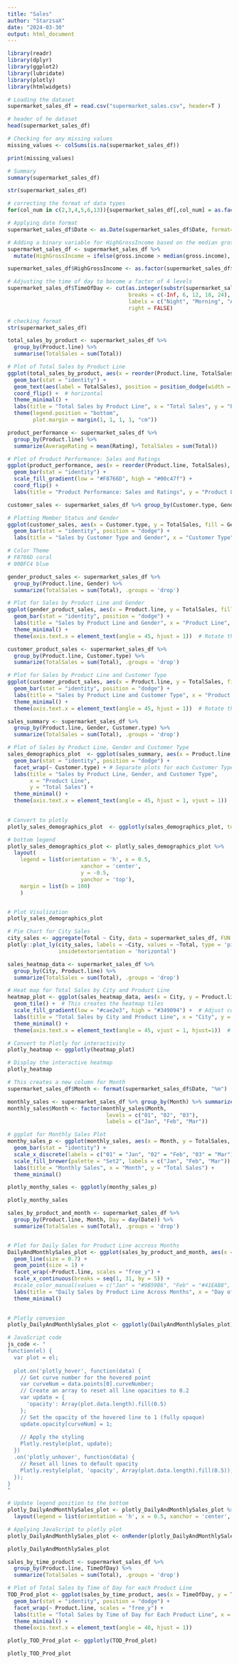 ---
title: "Sales"
author: "StarzsaX"
date: "2024-03-30"
output: html_document
---

```{r}
library(readr) 
library(dplyr)
library(ggplot2)
library(lubridate)
library(plotly)
library(htmlwidgets)
```

```{r}
# Loading the dataset
supermarket_sales_df = read.csv("supermarket_sales.csv", header=T )

# header of he dataset
head(supermarket_sales_df)

```

```{r}
# Checking for any missing values
missing_values <- colSums(is.na(supermarket_sales_df))

print(missing_values)
```

```{r}
# Summary
summary(supermarket_sales_df)

```

```{r}
str(supermarket_sales_df)
```

```{r}
# correcting the format of data types
for(col_num in c(2,3,4,5,6,13)){supermarket_sales_df[,col_num] = as.factor(supermarket_sales_df[,col_num])}
```

```{r}
# Applying date format
supermarket_sales_df$Date <- as.Date(supermarket_sales_df$Date, format="%m/%d/%Y")
```

```{r}
# Adding a binary variable for HighGrossIncome based on the median gross income
supermarket_sales_df <- supermarket_sales_df %>%
  mutate(HighGrossIncome = ifelse(gross.income > median(gross.income), 1, 0))

supermarket_sales_df$HighGrossIncome <- as.factor(supermarket_sales_df$HighGrossIncome)

# Adjusting the time of day to become a factor of 4 levels
supermarket_sales_df$TimeOfDay <- cut(as.integer(substr(supermarket_sales_df$Time, 1, 2)),
                                      breaks = c(-Inf, 6, 12, 18, 24),
                                      labels = c("Night", "Morning", "Afternoon", "Evening"),
                                      right = FALSE)
```

```{r}
# checking format
str(supermarket_sales_df)
```

```{r}

total_sales_by_product <- supermarket_sales_df %>%
  group_by(Product.line) %>%
  summarise(TotalSales = sum(Total))

# Plot of Total Sales by Product Line
ggplot(total_sales_by_product, aes(x = reorder(Product.line, TotalSales), y = TotalSales, fill = Product.line)) +
  geom_bar(stat = "identity") +
  geom_text(aes(label = TotalSales), position = position_dodge(width = 0.9), hjust = 1.1, size = 3) + 
  coord_flip() +  # horizontal
  theme_minimal() +
  labs(title = "Total Sales by Product Line", x = "Total Sales", y = "Product Line") +
  theme(legend.position = "bottom", 
        plot.margin = margin(1, 1, 1, 1, "cm"))

```

```{r}
product_performance <- supermarket_sales_df %>%
  group_by(Product.line) %>%
  summarize(AverageRating = mean(Rating), TotalSales = sum(Total))

# Plot of Product Performance: Sales and Ratings
ggplot(product_performance, aes(x = reorder(Product.line, TotalSales), y = TotalSales, fill = AverageRating)) +
  geom_bar(stat = "identity") +
  scale_fill_gradient(low = "#F8766D", high = "#00c47f") +
  coord_flip() +
  labs(title = "Product Performance: Sales and Ratings", y = "Product Line", x = "Total Sales")

```

```{r}
customer_sales <- supermarket_sales_df %>% group_by(Customer.type, Gender) %>% summarize(TotalSales = sum(Total))

# Plotting Member Status and Gender
ggplot(customer_sales, aes(x = Customer.type, y = TotalSales, fill = Gender)) +
  geom_bar(stat = "identity", position = "dodge") +
  labs(title = "Sales by Customer Type and Gender", x = "Customer Type", y = "Total Sales")

# Color Theme
# F8766D coral
# 00BFC4 blue

```

```{r}
gender_product_sales <- supermarket_sales_df %>%
  group_by(Product.line, Gender) %>%
  summarize(TotalSales = sum(Total), .groups = 'drop')

# Plot for Sales by Product Line and Gender
ggplot(gender_product_sales, aes(x = Product.line, y = TotalSales, fill = Gender)) +
  geom_bar(stat = "identity", position = "dodge") +
  labs(title = "Sales by Product Line and Gender", x = "Product Line", y = "Total Sales") +
  theme_minimal() +
  theme(axis.text.x = element_text(angle = 45, hjust = 1))  # Rotate the x-axis text for better readability
```

```{r}
customer_product_sales <- supermarket_sales_df %>%
  group_by(Product.line, Customer.type) %>%
  summarize(TotalSales = sum(Total), .groups = 'drop')

# Plot for Sales by Product Line and Customer Type
ggplot(customer_product_sales, aes(x = Product.line, y = TotalSales, fill = Customer.type)) +
  geom_bar(stat = "identity", position = "dodge") +
  labs(title = "Sales by Product Line and Customer Type", x = "Product Line", y = "Total Sales") +
  theme_minimal() +
  theme(axis.text.x = element_text(angle = 45, hjust = 1))  # Rotate the x-axis text for better readability

```


```{r}
sales_summary <- supermarket_sales_df %>%
  group_by(Product.line, Gender, Customer.type) %>%
  summarize(TotalSales = sum(Total), .groups = 'drop')

# Plot of Sales by Product Line, Gender and Customer Type
sales_demographics_plot  <- ggplot(sales_summary, aes(x = Product.line, y = TotalSales, fill = Gender, text = paste("Total Sales: ", TotalSales, "<br>Gender: ", Gender, "<br>Member Type: ", Customer.type))) +
  geom_bar(stat = "identity", position = "dodge") +
  facet_wrap(~ Customer.type) + # Separate plots for each Customer Type
  labs(title = "Sales by Product Line, Gender, and Customer Type", 
       x = "Product Line", 
       y = "Total Sales") +
  theme_minimal() +
  theme(axis.text.x = element_text(angle = 45, hjust = 1, vjust = 1))
        

# Convert to plotly
plotly_sales_demographics_plot  <- ggplotly(sales_demographics_plot, tooltip = "text")

# bottom legend
plotly_sales_demographics_plot <- plotly_sales_demographics_plot %>%
  layout(
    legend = list(orientation = 'h', x = 0.5, 
                       xanchor = 'center', 
                       y = -0.5, 
                       yanchor = 'top'),
    margin = list(b = 100)
    )


# Plot Visulization
plotly_sales_demographics_plot

```

```{r}
# Pie Chart for City Sales
city_sales <- aggregate(Total ~ City, data = supermarket_sales_df, FUN = sum)
plotly::plot_ly(city_sales, labels = ~City, values = ~Total, type = 'pie', textinfo = 'label+percent',
                insidetextorientation = 'horizontal')

```

```{r}
sales_heatmap_data <- supermarket_sales_df %>%
  group_by(City, Product.line) %>%
  summarize(TotalSales = sum(Total), .groups = 'drop')

# Heat map for Total Sales by City and Product Line
heatmap_plot <- ggplot(sales_heatmap_data, aes(x = City, y = Product.line, fill = TotalSales)) +
  geom_tile() +  # This creates the heatmap tiles
  scale_fill_gradient(low = "#cae2e3", high = "#349094") +  # Adjust color gradient as needed
  labs(title = "Total Sales by City and Product Line", x = "City", y = "Product Line", fill = "Total Sales") +
  theme_minimal() +
  theme(axis.text.x = element_text(angle = 45, vjust = 1, hjust=1))  # Improve x-axis label readability

# Convert to Plotly for interactivity
plotly_heatmap <- ggplotly(heatmap_plot)

# Display the interactive heatmap
plotly_heatmap

```


```{r}
# This creates a new column for Month
supermarket_sales_df$Month <- format(supermarket_sales_df$Date, "%m")

monthly_sales <- supermarket_sales_df %>% group_by(Month) %>% summarize(TotalSales = sum(Total))
monthly_sales$Month <- factor(monthly_sales$Month,
                               levels = c("01", "02", "03"),
                               labels = c("Jan", "Feb", "Mar"))

# ggplot for Monthly Sales Plot
monthy_sales_p <- ggplot(monthly_sales, aes(x = Month, y = TotalSales, fill = Month)) +
  geom_bar(stat = "identity") +
  scale_x_discrete(labels = c("01" = "Jan", "02" = "Feb", "03" = "Mar")) +
  scale_fill_brewer(palette = "Set2", labels = c("Jan", "Feb", "Mar")) +
  labs(title = "Monthly Sales", x = "Month", y = "Total Sales") +
  theme_minimal()

plotly_monthy_sales <- ggplotly(monthy_sales_p)

plotly_monthy_sales
```

```{r}
sales_by_product_and_month <- supermarket_sales_df %>%
  group_by(Product.line, Month, Day = day(Date)) %>%
  summarize(TotalSales = sum(Total), .groups = 'drop')


# Plot for Daily Sales for Product Line accross Months
DailyAndMonthlySales_plot <- ggplot(sales_by_product_and_month, aes(x = Day, y = TotalSales, color = Month, group = Month)) +
  geom_line(size = 0.7) + 
  geom_point(size = 1) + 
  facet_wrap(~Product.line, scales = "free_y") +
  scale_x_continuous(breaks = seq(1, 31, by = 5)) + 
  #scale_color_manual(values = c("Jan" = "#9B59B6", "Feb" = "#41EAB8", "Mar" = "#E67E22")) + 
  labs(title = "Daily Sales by Product Line Across Months", x = "Day of the Month", y = "Total Sales") +
  theme_minimal() 
 

# Plotly convesion
plotly_DailyAndMonthlySales_plot <- ggplotly(DailyAndMonthlySales_plot)

# JavaScript code
js_code <- "
function(el) {
  var plot = el;
  
  plot.on('plotly_hover', function(data) {
    // Get curve number for the hovered point
    var curveNum = data.points[0].curveNumber;
    // Create an array to reset all line opacities to 0.2
    var update = {
      'opacity': Array(plot.data.length).fill(0.5)
    };
    // Set the opacity of the hovered line to 1 (fully opaque)
    update.opacity[curveNum] = 1;
    
    // Apply the styling
    Plotly.restyle(plot, update);
  })
  .on('plotly_unhover', function(data) {
    // Reset all lines to default opacity
    Plotly.restyle(plot, 'opacity', Array(plot.data.length).fill(0.5));
  });
}
"

# Update legend position to the bottom
plotly_DailyAndMonthlySales_plot <- plotly_DailyAndMonthlySales_plot %>%
  layout(legend = list(orientation = 'h', x = 0.5, xanchor = 'center', y = -0.5, yanchor = 'bottom'))

# Applying JavaScript to plotly plot
plotly_DailyAndMonthlySales_plot <- onRender(plotly_DailyAndMonthlySales_plot, js_code)

plotly_DailyAndMonthlySales_plot

```

```{r}
sales_by_time_product <- supermarket_sales_df %>%
  group_by(Product.line, TimeOfDay) %>%
  summarize(TotalSales = sum(Total), .groups = 'drop')

# Plot of Total Sales by Time of Day for each Product Line
TOD_Prod_plot <- ggplot(sales_by_time_product, aes(x = TimeOfDay, y = TotalSales, fill = TimeOfDay)) +
  geom_bar(stat = "identity", position = "dodge") +
  facet_wrap(~ Product.line, scales = "free_y") +
  labs(title = "Total Sales by Time of Day for Each Product Line", x = "Time of Day", y = "Total Sales") +
  theme_minimal() +
  theme(axis.text.x = element_text(angle = 40, hjust = 1))

plotly_TOD_Prod_plot <- ggplotly(TOD_Prod_plot)

plotly_TOD_Prod_plot

```

